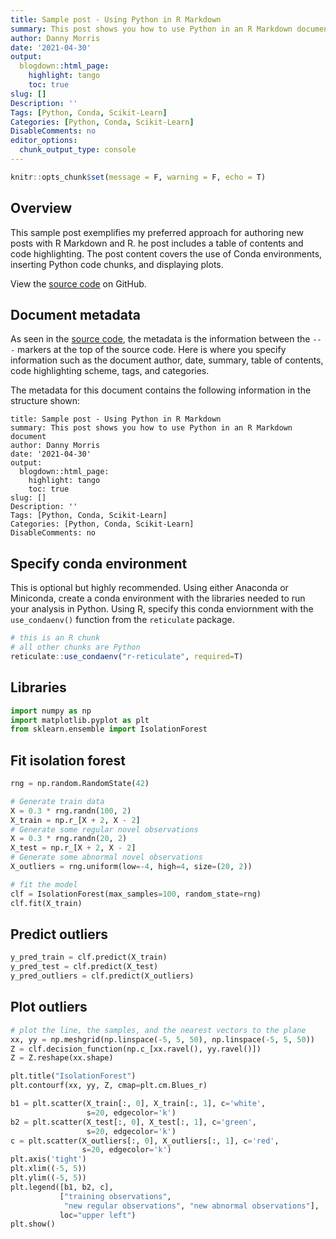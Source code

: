 ```yaml
---
title: Sample post - Using Python in R Markdown
summary: This post shows you how to use Python in an R Markdown document
author: Danny Morris
date: '2021-04-30'
output:
  blogdown::html_page:
    highlight: tango
    toc: true
slug: []
Description: ''
Tags: [Python, Conda, Scikit-Learn]
Categories: [Python, Conda, Scikit-Learn]
DisableComments: no
editor_options: 
  chunk_output_type: console
---
```


```r
knitr::opts_chunk$set(message = F, warning = F, echo = T)
```

## Overview

This sample post exemplifies my preferred approach for authoring new posts with R Markdown and R. he post includes a table of contents and code highlighting. The post content covers the use of Conda environments, inserting Python code chunks, and displaying plots.

View the [source code](https://github.com/dannymorris/r4sites-anatole-custom/blob/master/content/english/post/2021-04-30-sample-post-using-python-in-r-markdown/index.en.Rmd) on GitHub.

## Document metadata

As seen in the [source code](https://github.com/dannymorris/r4sites-anatole-custom/blob/master/content/english/post/2021-04-30-sample-post-using-python-in-r-markdown/index.en.Rmd#L1-L17), the metadata is the information between the `---` markers at the top of the source code. Here is where you specify information such as the document author, date, summary, table of contents, code highlighting scheme, tags, and categories.

The metadata for this document contains the following information in the structure shown:

```
title: Sample post - Using Python in R Markdown
summary: This post shows you how to use Python in an R Markdown document
author: Danny Morris
date: '2021-04-30'
output:
  blogdown::html_page:
    highlight: tango
    toc: true
slug: []
Description: ''
Tags: [Python, Conda, Scikit-Learn]
Categories: [Python, Conda, Scikit-Learn]
DisableComments: no
```

## Specify conda environment

This is optional but highly recommended. Using either Anaconda or Miniconda, create a conda environment with the libraries needed to run your analysis in Python. Using R, specify this conda enviornment with the `use_condaenv()` function from the `reticulate` package.

```r
# this is an R chunk
# all other chunks are Python
reticulate::use_condaenv("r-reticulate", required=T)
```

## Libraries

```python
import numpy as np
import matplotlib.pyplot as plt
from sklearn.ensemble import IsolationForest
```

## Fit isolation forest

```python
rng = np.random.RandomState(42)

# Generate train data
X = 0.3 * rng.randn(100, 2)
X_train = np.r_[X + 2, X - 2]
# Generate some regular novel observations
X = 0.3 * rng.randn(20, 2)
X_test = np.r_[X + 2, X - 2]
# Generate some abnormal novel observations
X_outliers = rng.uniform(low=-4, high=4, size=(20, 2))

# fit the model
clf = IsolationForest(max_samples=100, random_state=rng)
clf.fit(X_train)
```

## Predict outliers

```python
y_pred_train = clf.predict(X_train)
y_pred_test = clf.predict(X_test)
y_pred_outliers = clf.predict(X_outliers)
```

## Plot outliers

```python
# plot the line, the samples, and the nearest vectors to the plane
xx, yy = np.meshgrid(np.linspace(-5, 5, 50), np.linspace(-5, 5, 50))
Z = clf.decision_function(np.c_[xx.ravel(), yy.ravel()])
Z = Z.reshape(xx.shape)

plt.title("IsolationForest")
plt.contourf(xx, yy, Z, cmap=plt.cm.Blues_r)

b1 = plt.scatter(X_train[:, 0], X_train[:, 1], c='white',
                 s=20, edgecolor='k')
b2 = plt.scatter(X_test[:, 0], X_test[:, 1], c='green',
                 s=20, edgecolor='k')
c = plt.scatter(X_outliers[:, 0], X_outliers[:, 1], c='red',
                s=20, edgecolor='k')
plt.axis('tight')
plt.xlim((-5, 5))
plt.ylim((-5, 5))
plt.legend([b1, b2, c],
           ["training observations",
            "new regular observations", "new abnormal observations"],
           loc="upper left")
plt.show()
```

